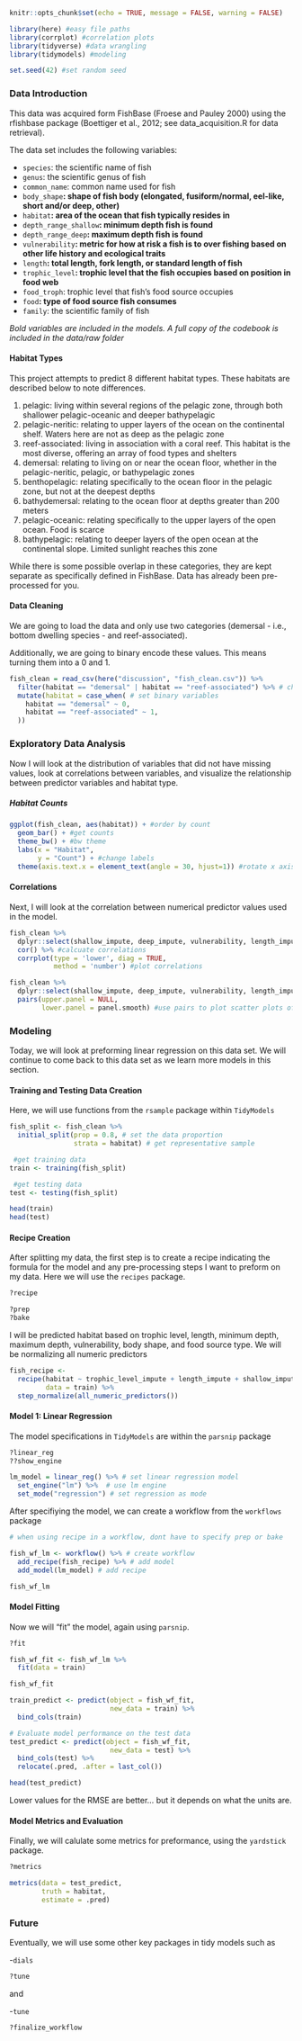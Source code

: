 ```r
knitr::opts_chunk$set(echo = TRUE, message = FALSE, warning = FALSE)

library(here) #easy file paths
library(corrplot) #correlation plots
library(tidyverse) #data wrangling
library(tidymodels) #modeling

set.seed(42) #set random seed
```

### Data Introduction

This data was acquired form FishBase (Froese and Pauley 2000) using the rfishbase package (Boettiger et al., 2012; see data_acquisition.R for data retrieval). 

The data set includes the following variables:

* `species`: the scientific name of fish 
* `genus`: the scientific genus of fish
* `common_name`: common name used for fish
* `body_shape`**: shape of fish body (elongated, fusiform/normal, eel-like, short and/or deep, other)**
* `habitat`**: area of the ocean that fish typically resides in **
* `depth_range_shallow`**: minimum depth fish is found**
* `depth_range_deep`**: maximum depth fish is found**
* `vulnerability`**: metric for how at risk a fish is to over fishing based on other life history and ecological traits**
* `length`**: total length, fork length, or standard length of fish**
* `trophic_level`**: trophic level that the fish occupies based on position in food web **
* `food_troph`: trophic level that fish's food source occupies
* `food`**: type of food source fish consumes **
* `family`: the scientific family of fish

*Bold variables are included in the models. A full copy of the codebook is included in the data/raw folder*

#### Habitat Types 

This project attempts to predict 8 different habitat types. These habitats are described below to note differences.

1. pelagic: living within several regions of the pelagic zone, through both shallower pelagic-oceanic and deeper bathypelagic
2. pelagic-neritic: relating to upper layers of the ocean on the continental shelf. Waters here are not as deep as the pelagic zone
3. reef-associated: living in association with a coral reef. This habitat is the most diverse, offering an array of food types and shelters
4. demersal: relating to living on or near the ocean floor, whether in the pelagic-neritic, pelagic, or bathypelagic zones   
5. benthopelagic: relating specifically to the ocean floor in the pelagic zone, but not at the deepest depths
6. bathydemersal: relating to the ocean floor at depths greater than 200 meters
7. pelagic-oceanic: relating specifically to the upper layers of the open ocean. Food is scarce
8. bathypelagic: relating to deeper layers of the open ocean at the continental slope. Limited sunlight reaches this zone

While there is some possible overlap in these categories, they are kept separate as specifically defined in FishBase. Data has already been pre-processed for you. 

#### Data Cleaning

We are going to load the data and only use two categories (demersal - i.e., bottom dwelling species - and reef-associated).

Additionally, we are going to binary encode these values. This means turning them into a 0 and 1. 

```r

fish_clean = read_csv(here("discussion", "fish_clean.csv")) %>% 
  filter(habitat == "demersal" | habitat == "reef-associated") %>% # choose either of these habitats
  mutate(habitat = case_when( # set binary variables
    habitat == "demersal" ~ 0,
    habitat == "reef-associated" ~ 1,
  ))

```

### Exploratory Data Analysis 

Now I will look at the distribution of variables that did not have missing values, look at correlations between variables, and visualize the relationship between predictor variables and habitat type.

##### Habitat Counts

```r

ggplot(fish_clean, aes(habitat)) + #order by count
  geom_bar() + #get counts
  theme_bw() + #bw theme
  labs(x = "Habitat",
       y = "Count") + #change labels
  theme(axis.text.x = element_text(angle = 30, hjust=1)) #rotate x axis labels
```

#### Correlations

Next, I will look at the correlation between numerical predictor values used in the model.

```r

fish_clean %>% 
  dplyr::select(shallow_impute, deep_impute, vulnerability, length_impute, trophic_level_impute) %>%  #get numeric columns
  cor() %>% #calcuate correlations
  corrplot(type = 'lower', diag = TRUE, 
           method = 'number') #plot correlations
```

```r

fish_clean %>% 
  dplyr::select(shallow_impute, deep_impute, vulnerability, length_impute, trophic_level_impute) %>%  #get numeric columns
  pairs(upper.panel = NULL,
        lower.panel = panel.smooth) #use pairs to plot scatter plots of variable swith smoothed regression lines
```

### Modeling

Today, we will look at preforming linear regression on this data set. We will continue to come back to this data set as we learn more models in this section.

#### Training and Testing Data Creation

Here, we will use functions from the `rsample` package within `TidyModels`

```r
fish_split <- fish_clean %>% 
  initial_split(prop = 0.8, # set the data proportion
                strata = habitat) # get representative sample 

```


```r

 #get training data
train <- training(fish_split)

 #get testing data
test <- testing(fish_split)

head(train)
head(test)
```

#### Recipe Creation

After splitting my data, the first step is to create a recipe indicating the formula for the model and any pre-processing steps I want to preform on my data. Here we will use the `recipes` package.

```r
?recipe

?prep
?bake
```


I will be predicted habitat based on trophic level, length, minimum depth, maximum depth, vulnerability, body shape, and food source type. We will be normalizing all numeric predictors

```r
fish_recipe <- 
  recipe(habitat ~ trophic_level_impute + length_impute + shallow_impute + deep_impute + vulnerability + shape_impute + food_impute, # equation is outcome ~ predictor variable
         data = train) %>% 
  step_normalize(all_numeric_predictors())
```

#### Model 1: Linear Regression

The model specifications in `TidyModels` are within the `parsnip` package

```r
?linear_reg
??show_engine

```


```r

lm_model = linear_reg() %>% # set linear regression model 
  set_engine("lm") %>%  # use lm engine
  set_mode("regression") # set regression as mode
```

After specifiying the model, we can create a workflow from the `workflows` package

```r
# when using recipe in a workflow, dont have to specify prep or bake

fish_wf_lm <- workflow() %>% # create workflow 
  add_recipe(fish_recipe) %>% # add model
  add_model(lm_model) # add recipe
```


```r


fish_wf_lm
```

#### Model Fitting

Now we will "fit" the model, again using `parsnip`. 

```r
?fit
```

```r
fish_wf_fit <- fish_wf_lm %>% 
  fit(data = train)

fish_wf_fit
```

```r
train_predict <- predict(object = fish_wf_fit,
                         new_data = train) %>% 
  bind_cols(train)

```

```r
# Evaluate model performance on the test data
test_predict <- predict(object = fish_wf_fit,
                         new_data = test) %>% 
  bind_cols(test) %>% 
  relocate(.pred, .after = last_col())

head(test_predict)
```
Lower values for the RMSE are better... but it depends on what the units are.

#### Model Metrics and Evaluation

Finally, we will calulate some metrics for preformance, using the `yardstick` package.

```r
?metrics
```


```r
metrics(data = test_predict, 
        truth = habitat, 
        estimate = .pred)
```

### Future 

Eventually, we will use some other key packages in tidy models such as 

-`dials`

```r
?tune
```

and 

-`tune`

```r
?finalize_workflow
```

